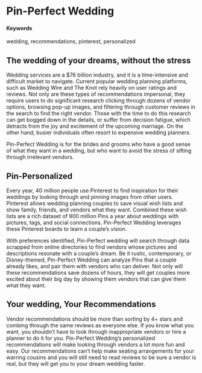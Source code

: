 # Pin-Perfect Wedding {#Personalized-vendor-recommendations-using-Pinterest-boards.}

#### Keywords {-}

wedding, recommendations, pinterest, personalized

## The wedding of your dreams, without the stress {-}

Wedding services are a $76 billion industry\footnote{IBISWorld https://www.ibisworld.com/industry-trends/market-research-reports/other-services-except-public-administration/repair-maintenance/wedding-services.html}, and it is a time-intensive and difficult market to navigate. Current popular wedding planning platforms, such as Wedding Wire and The Knot rely heavily on user ratings and reviews. Not only are these types of recommendations impersonal, they require users to do significant research clicking through dozens of vendor options, browsing pop-up images, and filtering through customer reviews in the search to find the right vendor. Those with the time to do this research can get bogged down in the details, or suffer from decision fatigue, which detracts from the joy and excitement of the upcoming marriage. On the other hand, busier individuals often resort to expensive wedding planners. 

Pin-Perfect Wedding is for the brides and grooms who have a good sense of what they want in a wedding, but who want to avoid the stress of sifting through irrelevant vendors. 

## Pin-Personalized {-}

Every year, 40 million people use Pinterest to find inspiration for their weddings by looking through and pinning images from other users. Pinterest allows wedding planning couples to save visual wish lists and show family, friends, and vendors what they want.  Combined these wish lists are a rich dataset of 900 million Pins a year about weddings with pictures, tags, and social connections. Pin-Perfect Wedding leverages these Pinterest boards to learn a couple’s vision.

With preferences identified, Pin-Perfect wedding will search through data scrapped from online directories to find vendors whose pictures and descriptions resonate with a couple’s dream. Be it rustic, contemporary, or Disney-themed, Pin-Perfect Wedding can analyze Pins that a couple already likes, and pair them with vendors who can deliver. Not only will these recommendations save dozens of hours, they will get couples more excited about their big day by showing them vendors that can give them what they want.

## Your wedding, Your Recommendations {-}

Vendor recommendations should be more than sorting by 4+ stars and combing through the same reviews as everyone else. If you know what you want, you shouldn’t have to look through inappropriate vendors or hire a planner to do it for you. Pin-Perfect Wedding’s personalized recommendations will make looking through vendors a lot more fun and easy. Our recommendations can’t help make seating arrangements for your warring cousins and you will still need to read reviews to be sure a vendor is real, but they will get you to your dream wedding faster.
